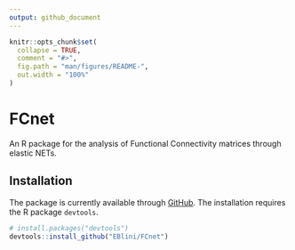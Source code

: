 ```yaml
---
output: github_document
---
```


<!-- README.md is generated from README.Rmd. Please edit that file -->

```r
knitr::opts_chunk$set(
  collapse = TRUE,
  comment = "#>",
  fig.path = "man/figures/README-",
  out.width = "100%"
)
```

# FCnet

<!-- badges: start -->
<!-- badges: end -->

 An R package for the analysis of Functional Connectivity matrices through elastic NETs.

## Installation

The package is currently available through [GitHub](https://github.com/). The installation requires the R package `devtools`.

``` r
# install.packages("devtools")
devtools::install_github("EBlini/FCnet")

```
